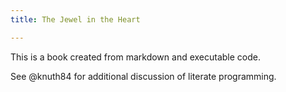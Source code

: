 ```yaml
---
title: The Jewel in the Heart

---
```


This is a book created from markdown and executable code.

See @knuth84 for additional discussion of literate programming.
